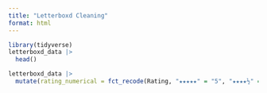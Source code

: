 ```yaml
---
title: "Letterboxd Cleaning"
format: html
---
```

```r
library(tidyverse) 
letterboxd_data |>
  head()

letterboxd_data |>
  mutate(rating_numerical = fct_recode(Rating, "★★★★★" = "5", "★★★★½" = "4.5", "★★★★" = "4", "★★★½" = "3.5", "★★★" = "3", "★★½" = "2.5", "★★" = "2", "★½" = "1.5", "★" = "1", "½" = "1/2"))
```

